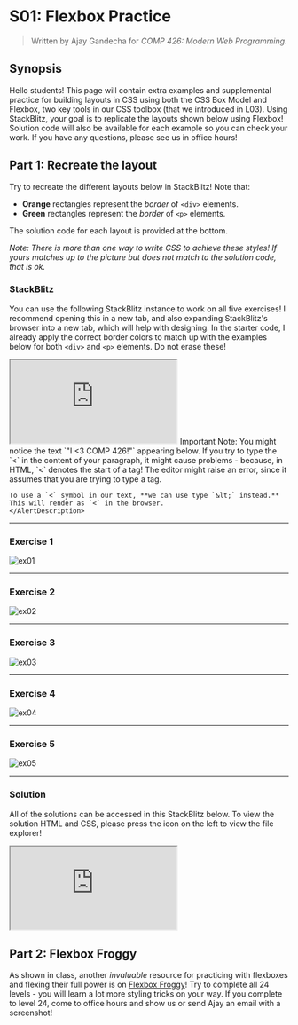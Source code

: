
# S01: Flexbox Practice

> Written by <span className="font-semibold">Ajay Gandecha</span> for <em>COMP 426: Modern Web Programming</em>.

## Synopsis

Hello students! This page will contain extra examples and supplemental practice for building layouts in CSS using both the CSS Box Model and Flexbox, two key tools in our CSS toolbox (that we introduced in L03). Using StackBlitz, your goal is to replicate the layouts shown below using Flexbox! Solution code will also be available for each example so you can check your work. If you have any questions, please see us in office hours!

## Part 1: Recreate the layout

Try to recreate the different layouts below in StackBlitz! Note that:
- **Orange** rectangles represent the *border* of `<div>` elements.
- **Green** rectangles represent the *border* of `<p>` elements.

The solution code for each layout is provided at the bottom.

*Note: There is more than one way to write CSS to achieve these styles! If yours matches up to the picture but does not match to the solution code, that is ok.*

### StackBlitz

You can use the following StackBlitz instance to work on all five exercises! I recommend opening this in a new tab, and also expanding StackBlitz's browser into a new tab, which will help with designing. In the starter code, I already apply the correct border colors to match up with the examples below for both `<div>` and `<p>` elements. Do not erase these!

<iframe src="https://stackblitz.com/edit/comp426-l03-8mswvgvs?embed=1&file=index.html&theme=light" style={{ "width": "100%", "height": "500px", "border": "0", "marginTop" : "12px", "marginBottom" : "12px" }}></iframe>

<Alert className="mt-6">
    <AlertTitle className="font-semibold text-base">Important Note:</AlertTitle>
    <AlertDescription>
    You might notice the text `"I <3 COMP 426!"` appearing below. If you try to type the `<` in the content of your paragraph, it might cause problems - because, in HTML, `<` denotes the start of a tag! The editor might raise an error, since it assumes that you are trying to type a tag.
    
    To use a `<` symbol in our text, **we can use type `&lt;` instead.** This will render as `<` in the browser.
    </AlertDescription>
</Alert>

---
### Exercise 1

![ex01](/images/s01/ex01.png)

---
### Exercise 2

![ex02](/images/s01/ex02.png)

---
### Exercise 3

![ex03](/images/s01/ex03.png)

---
### Exercise 4

![ex04](/images/s01/ex04.png)

---
### Exercise 5

![ex05](/images/s01/ex05.png)

---
### Solution

All of the solutions can be accessed in this StackBlitz below. To view the solution HTML and CSS, please press the icon on the left to view the file explorer!

<iframe src="https://stackblitz.com/edit/comp426-l03-ia8wztaf?embed=1&file=index.html&theme=light" style={{ "width": "100%", "height": "500px", "border": "0", "marginTop" : "12px", "marginBottom" : "12px" }}></iframe>

## Part 2: Flexbox Froggy

As shown in class, another *invaluable* resource for practicing with flexboxes and flexing their full power is on [Flexbox Froggy](https://flexboxfroggy.com)! Try to complete all 24 levels - you will learn a lot more styling tricks on your way. If you complete to level 24, come to office hours and show us or send Ajay an email with a screenshot!
